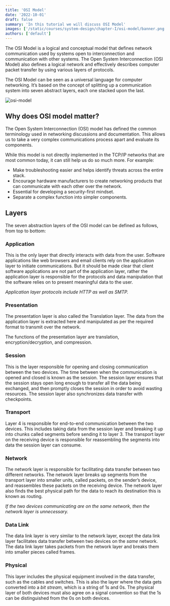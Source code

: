 ```yaml
---
title: 'OSI Model'
date: '2022-10-01'
draft: false
summary: 'In this tutorial we will discuss OSI Model'
images: ['/static/courses/system-design/chapter-I/osi-model/banner.png']
authors: ['default']
---
```


The OSI Model is a logical and conceptual model that defines network communication used by systems open to interconnection and communication with other systems. The Open System Interconnection (OSI Model) also defines a logical network and effectively describes computer packet transfer by using various layers of protocols.

The OSI Model can be seen as a universal language for computer networking. It’s based on the concept of splitting up a communication system into seven abstract layers, each one stacked upon the last.

![osi-model](/static/courses/system-design/chapter-I/osi-model/osi-model.png)

## Why does OSI model matter?

The Open System Interconnection (OSI) model has defined the common terminology used in networking discussions and documentation. This allows us to take a very complex communications process apart and evaluate its components.

While this model is not directly implemented in the TCP/IP networks that are most common today, it can still help us do so much more. For example:

- Make troubleshooting easier and helps identify threats across the entire stack.
- Encourage hardware manufacturers to create networking products that can communicate with each other over the network.
- Essential for developing a security-first mindset.
- Separate a complex function into simpler components.

## Layers

The seven abstraction layers of the OSI model can be defined as follows, from top to bottom:

### Application

This is the only layer that directly interacts with data from the user. Software applications like web browsers and email clients rely on the application layer to initiate communications. But it should be made clear that client software applications are not part of the application layer, rather the application layer is responsible for the protocols and data manipulation that the software relies on to present meaningful data to the user.

_Application layer protocols include HTTP as well as SMTP._

### Presentation

The presentation layer is also called the Translation layer. The data from the application layer is extracted here and manipulated as per the required format to transmit over the network.

The functions of the presentation layer are translation, encryption/decryption, and compression.

### Session

This is the layer responsible for opening and closing communication between the two devices. The time between when the communication is opened and closed is known as the session. The session layer ensures that the session stays open long enough to transfer all the data being exchanged, and then promptly closes the session in order to avoid wasting resources. The session layer also synchronizes data transfer with checkpoints.

### Transport

Layer 4 is responsible for end-to-end communication between the two devices. This includes taking data from the session layer and breaking it up into chunks called segments before sending it to layer 3. The transport layer on the receiving device is responsible for reassembling the segments into data the session layer can consume.

### Network

The network layer is responsible for facilitating data transfer between two different networks. The network layer breaks up segments from the transport layer into smaller units, called packets, on the sender’s device, and reassembles these packets on the receiving device. The network layer also finds the best physical path for the data to reach its destination this is known as routing.

_If the two devices communicating are on the same network, then the network layer is unnecessary._

### Data Link

The data link layer is very similar to the network layer, except the data link layer facilitates data transfer between two devices on the _same_ network. The data link layer takes packets from the network layer and breaks them into smaller pieces called frames.

### Physical

This layer includes the physical equipment involved in the data transfer, such as the cables and switches. This is also the layer where the data gets converted into a _bit stream_, which is a string of 1s and 0s. The physical layer of both devices must also agree on a signal convention so that the 1s can be distinguished from the 0s on both devices.

